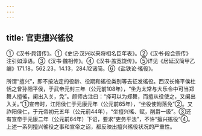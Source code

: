 ```yaml
---
---
---
```

title: 官吏擅兴徭役
---



①《汉书·晁错传》。①《史记·汉兴以来将相名臣年表》。②《汉书·段会宗传》注引如淳语。③《汉书·魏相传》。④《汉书·盖宽饶传》。⑤详见《居延汉简甲乙编》171.18，562.23，14.13，284.12诸简。⑥《盐铁论·徭役》。

所谓“擅兴”，即不按法定的役龄、役期和徭役类别等去征发徭役。西汉长脩平侯杜恬之曾孙阳平侯，于武帝元封三年（公元前108年），“坐为太常与大乐令中可当郑舞人擅徭，阑出入关，免”。颜师古注曰：“择可以为郑舞，而擅从役使之，又阑出入关。”①宣帝时，江阳侯仁于元康元年（公元前65年），“坐役使附落免”②。又祚阳侯仁，于元帝初元五年（公元前44年），“坐擅兴徭、赋，削爵一级”。③还有宣帝于元康二年（公元前64年）下诏，要求“吏务平法”，不许“擅兴徭役”④。上述一系列擅兴徭役之事和宣帝之诏，都反映出擅兴徭役状况的严重性。